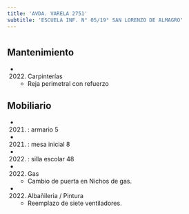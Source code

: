 ```yaml
---
title: 'AVDA. VARELA 2751'
subtitle: 'ESCUELA INF. N° 05/19° SAN LORENZO DE ALMAGRO'
---
```


#


## Mantenimiento

*  (2022) Carpinterías 
    + Reja perimetral con refuerzo


## Mobiliario

*  (2021) : armario 5 

*  (2021) : mesa inicial 8 

*  (2022) : silla escolar 48 




*  (2022) Gas 
    + Cambio de puerta en Nichos de gas.

*  (2022) Albañileria / Pintura 
    + Reemplazo de siete ventiladores.



